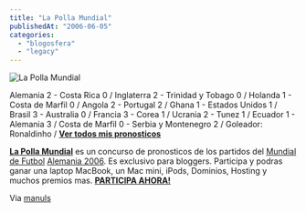 ```yaml
---
title: "La Polla Mundial"
publishedAt: "2006-06-05"
categories: 
  - "blogosfera"
  - "legacy"
---
```


![La Polla Mundial](http://lapollamundial.com/images/header-blogs-polla.gif)

Alemania 2 - Costa Rica 0 / Inglaterra 2 - Trinidad y Tobago 0 / Holanda 1 - Costa de Marfil 0 / Angola 2 - Portugal 2 / Ghana 1 - Estados Unidos 1 / Brasil 3 - Australia 0 / Francia 3 - Corea 1 / Ucrania 2 - Tunez 1 / Ecuador 1 - Alemania 3 / Costa de Marfil 0 - Serbia y Montenegro 2 / Goleador: Ronaldinho / **[Ver todos mis pronosticos](http://www.lapollamundial.com/pronosticos/?id25=&nick=Rick)**

**[La Polla Mundial](http://www.lapollamundial.com/)** es un concurso de pronosticos de los partidos del [Mundial de Futbol](http://www.futbolizados.com/) [Alemania 2006](http://www.futbolizados.com/). Es exclusivo para bloggers. Participa y podras ganar una laptop MacBook, un Mac mini, iPods, Dominios, Hosting y muchos premios mas. **[PARTICIPA AHORA!](http://www.lapollamundial.com/)**

Via [manuls](http://manuls.bitacoras.com/)
